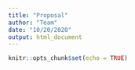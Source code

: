 ```yaml
---
title: "Proposal"
author: "Team"
date: "10/20/2020"
output: html_document
---
```


```r
knitr::opts_chunk$set(echo = TRUE)
```


